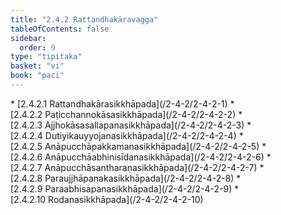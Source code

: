 ```yaml
---
title: "2.4.2 Rattandhakāravagga"
tableOfContents: false
sidebar:
  order: 9
type: "tipitaka"
basket: "vi"
book: "paci"
---
```



<DynamicBreadcrumb />



<TableOfContents book="paci" section="2.4.2">
* [2.4.2.1 Rattandhakārasikkhāpada](/2-4-2/2-4-2-1)
* [2.4.2.2 Paṭicchannokāsasikkhāpada](/2-4-2/2-4-2-2)
* [2.4.2.3 Ajjhokāsasallapanasikkhāpada](/2-4-2/2-4-2-3)
* [2.4.2.4 Dutiyikauyyojanasikkhāpada](/2-4-2/2-4-2-4)
* [2.4.2.5 Anāpucchāpakkamanasikkhāpada](/2-4-2/2-4-2-5)
* [2.4.2.6 Anāpucchāabhinisīdanasikkhāpada](/2-4-2/2-4-2-6)
* [2.4.2.7 Anāpucchāsantharaṇasikkhāpada](/2-4-2/2-4-2-7)
* [2.4.2.8 Paraujjhāpanakasikkhāpada](/2-4-2/2-4-2-8)
* [2.4.2.9 Paraabhisapanasikkhāpada](/2-4-2/2-4-2-9)
* [2.4.2.10 Rodanasikkhāpada](/2-4-2/2-4-2-10)
</TableOfContents>